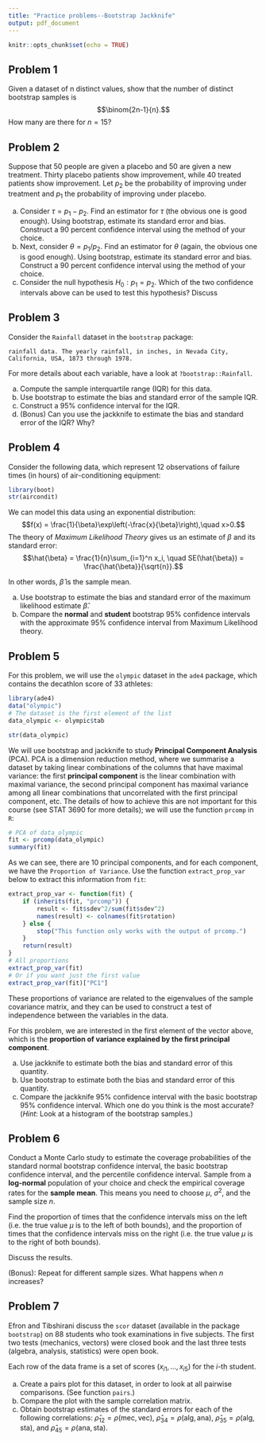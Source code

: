 ```yaml
---
title: "Practice problems--Bootstrap Jackknife"
output: pdf_document
---
```


```r
knitr::opts_chunk$set(echo = TRUE)
```

## Problem 1

Given a dataset of n distinct values, show that the number of distinct bootstrap samples is
$$\binom{2n-1}{n}.$$
How many are there for $n=15$?

## Problem 2

Suppose that 50 people are given a placebo and 50 are given a new treatment. Thirty placebo patients show improvement, while 40 treated patients show improvement. Let $p_2$ be the probability of improving under treatment and $p_1$ the probability of improving under placebo.

  a. Consider $\tau = p_1 - p_2$. Find an estimator for $\tau$ (the obvious one is good enough). Using bootstrap, estimate its standard error and bias. Construct a 90 percent confidence interval using the method of your choice.
  b. Next, consider $\theta = p_1/p_2$. Find an estimator for $\theta$ (again, the obvious one is good enough). Using bootstrap, estimate its standard error and bias. Construct a 90 percent confidence interval using the method of your choice.
  c. Consider the null hypothesis $H_0: p_1 = p_2$. Which of the two confidence intervals above can be used to test this hypothesis? Discuss
  
## Problem 3

Consider the `Rainfall` dataset in the `bootstrap` package:

```
rainfall data. The yearly rainfall, in inches, in Nevada City, California, USA, 1873 through 1978.
```

For more details about each variable, have a look at `?bootstrap::Rainfall`.

  a. Compute the sample interquartile range (IQR) for this data.
  b. Use bootstrap to estimate the bias and standard error of the sample IQR.
  c. Construct a 95% confidence interval for the IQR.
  d. (Bonus) Can you use the jackknife to estimate the bias and standard error of the IQR? Why?
  
## Problem 4

Consider the following data, which represent 12 observations of failure times (in hours) of air-conditioning equipment:

```r
library(boot)
str(aircondit)
```

We can model this data using an exponential distribution:
$$f(x) = \frac{1}{\beta}\exp\left(-\frac{x}{\beta}\right),\quad x>0.$$
The theory of *Maximum Likelihood Theory* gives us an estimate of $\beta$ and its standard error:
$$\hat{\beta} = \frac{1}{n}\sum_{i=1}^n x_i, \quad SE(\hat{\beta}) = \frac{\hat{\beta}}{\sqrt{n}}.$$

In other words, $\hat{\beta}$ is the sample mean.

  a. Use bootstrap to estimate the bias and standard error of the maximum likelihood estimate $\hat{\beta}$.
  b. Compare the **normal** and **student** bootstrap 95% confidence intervals with the approximate 95% confidence interval from Maximum Likelihood theory.

## Problem 5

For this problem, we will use the `olympic` dataset in the `ade4` package, which contains the decathlon score of 33 athletes:

```r
library(ade4)
data("olympic")
# The dataset is the first element of the list
data_olympic <- olympic$tab

str(data_olympic)
```

We will use bootstrap and jackknife to study **Principal Component Analysis** (PCA). PCA is a dimension reduction method, where we summarise a dataset by taking linear combinations of the columns that have maximal variance: the first **principal component** is the linear combination with maximal variance, the second principal component has maximal variance among all linear combinations that uncorrelated with the first principal component, etc. The details of how to achieve this are not important for this course (see STAT 3690 for more details); we will use the function `prcomp` in `R`:

```r
# PCA of data_olympic
fit <- prcomp(data_olympic)
summary(fit)
```

As we can see, there are 10 principal components, and  for each component, we have the `Proportion of Variance`. Use the function `extract_prop_var` below to extract this information from `fit`:

```r
extract_prop_var <- function(fit) {
    if (inherits(fit, "prcomp")) {
        result <- fit$sdev^2/sum(fit$sdev^2)
        names(result) <- colnames(fit$rotation)
    } else {
        stop("This function only works with the output of prcomp.")
    }
    return(result)
}
# All proportions
extract_prop_var(fit)
# Or if you want just the first value
extract_prop_var(fit)["PC1"]
```

These proportions of variance are related to the eigenvalues of the sample covariance matrix, and they can be used to construct a test of independence between the variables in the data.

For this problem, we are interested in the first element of the vector above, which is the **proportion of variance explained by the first principal component**.

  a. Use jackknife to estimate both the bias and standard error of this quantity.
  b. Use bootstrap to estimate both the bias and standard error of this quantity.
  c. Compare the jackknife 95% confidence interval with the basic bootstrap 95% confidence interval. Which one do you think is the most accurate? (*Hint*: Look at a histogram of the bootstrap samples.)
  
## Problem 6

Conduct a Monte Carlo study to estimate the coverage probabilities of the standard normal bootstrap confidence interval, the basic bootstrap confidence interval, and the percentile confidence interval. Sample from a **log-normal** population of your choice and check the empirical coverage rates for the **sample mean**. This means you need to choose $\mu$, $\sigma^2$, and the sample size $n$.

Find the proportion of times that the confidence intervals miss on the left (i.e. the true value $\mu$ is to the left of both bounds), and the proportion of times that the confidence intervals miss on the right (i.e. the true value $\mu$ is to the right of both bounds).

Discuss the results.

(Bonus): Repeat for different sample sizes. What happens when $n$ increases?

## Problem 7

Efron and Tibshirani discuss the `scor` dataset (available in the package `bootstrap`) on 88 students who took examinations in five subjects. The first two tests (mechanics, vectors) were closed book and the last three tests (algebra, analysis, statistics) were open book.

Each row of the data frame is a set of scores $(x_{i1},\ldots,x_{i5})$ for the $i$-th student.

  a. Create a pairs plot for this dataset, in order to look at all pairwise comparisons. (See function `pairs`.)
  b. Compare the plot with the sample correlation matrix.
  c. Obtain bootstrap estimates of the standard errors for each of the following correlations: $\hat{\rho}_{12}=\rho(\mathrm{mec}, \mathrm{vec})$, $\hat{\rho}_{34}=\rho(\mathrm{alg}, \mathrm{ana})$, $\hat{\rho}_{35}=\rho(\mathrm{alg}, \mathrm{sta})$, and $\hat{\rho}_{45}=\rho(\mathrm{ana}, \mathrm{sta})$.
